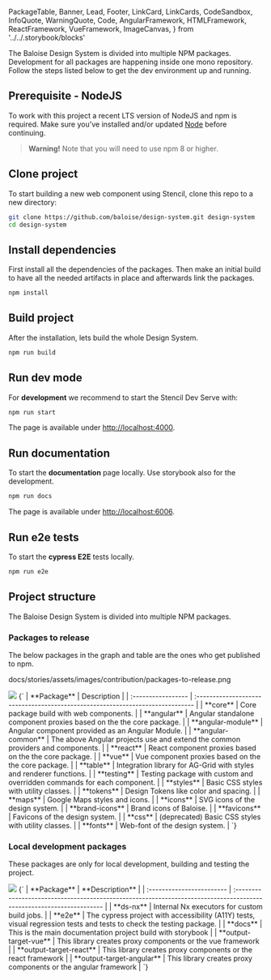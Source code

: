   PackageTable,
  Banner,
  Lead,
  Footer,
  LinkCard,
  LinkCards,
  CodeSandbox,
  InfoQuote,
  WarningQuote,
  Code,
  AngularFramework,
  HTMLFramework,
  ReactFramework,
  VueFramework,
  ImageCanvas,
} from '../../.storybook/blocks'

<Meta title="Contributing/Setup" />

<Banner label="Setup" section="Contributing" />

<Lead>
  The Baloise Design System is divided into multiple NPM packages. Development for all packages are happening inside one
  mono repository. Follow the steps listed below to get the dev environment up and running.
</Lead>

## Prerequisite - NodeJS

To work with this project a recent LTS version of NodeJS and npm is required. Make sure you've installed and/or updated [Node](https://nodejs.org/en/) before continuing.

> **Warning!**
> Note that you will need to use npm 8 or higher.

## Clone project

To start building a new web component using Stencil, clone this repo to a new directory:

```bash
git clone https://github.com/baloise/design-system.git design-system
cd design-system
```

## Install dependencies

First install all the dependencies of the packages. Then make an initial build to have all the needed artifacts in place and afterwards link the packages.

```bash
npm install
```

## Build project

After the installation, lets build the whole Design System.

```bash
npm run build
```

## Run dev mode

For **development** we recommend to start the Stencil Dev Serve with:

```bash
npm run start
```

The page is available under [http://localhost:4000](http://localhost:4000).

## Run documentation

To start the **documentation** page locally. Use storybook also for the development.

```bash
npm run docs
```

The page is available under [http://localhost:6006](http://localhost:6006).

## Run e2e tests

To start the **cypress E2E** tests locally.

```bash
npm run e2e
```

## Project structure

The Baloise Design System is divided into multiple NPM packages.

### Packages to release

The below packages in the graph and table are the ones who get published to npm.

docs/stories/assets/images/contribution/packages-to-release.png


<img src={PackagesToRelease} />

<Markdown>
  {`
| **Package**        | Description                                                                    |
| :----------------- | :----------------------------------------------------------------------------- |
| **core**           | Core package build with web components.                                        |
| **angular**        | Angular standalone component proxies based on the the core package.            |
| **angular-module** | Angular component provided as an Angular Module.                               |
| **angular-common** | The above Angular projects use and extend the common providers and components. |
| **react**          | React component proxies based on the the core package.                         |
| **vue**            | Vue component proxies based on the the core package.                           |
| **table**          | Integration library for AG-Grid with styles and renderer functions.            |
| **testing**        | Testing package with custom and overridden commands for each component.        |
| **styles**         | Basic CSS styles with utility classes.                                         |
| **tokens**         | Design Tokens like color and spacing.                                          |
| **maps**           | Google Maps styles and icons.                                                  |
| **icons**          | SVG icons of the design system.                                                |
| **brand-icons**    | Brand icons of Baloise.                                                        |
| **favicons**       | Favicons of the design system.                                                 |
| **css**            | (deprecated) Basic CSS styles with utility classes.                            |
| **fonts**          | Web-font of the design system.                                                 |
  `}
</Markdown>

### Local development packages

These packages are only for local development, building and testing the project.


<img src={LocalDevelopmentPackages} />

<Markdown>
  {`
| **Package**               | **Description**                                                                                                      |
| :------------------------ | :------------------------------------------------------------------------------------------------------------------- |
| **ds-nx**                 | Internal Nx executors for custom build jobs.                                                                         |
| **e2e**                   | The cypress project with accessibility (A11Y) tests, visual regression tests and tests to check the testing package. |
| **docs**                  | This is the main documentation project build with storybook                                                          |
| **output-target-vue**     | This library creates proxy components or the vue framework                                                           |
| **output-target-react**   | This library creates proxy components or the react framework                                                         |
| **output-target-angular** | This library creates proxy components or the angular framework                                                       |
  `}
</Markdown>
